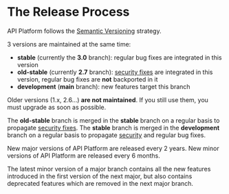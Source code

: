 # The Release Process

API Platform follows the [Semantic Versioning](https://semver.org) strategy.

3 versions are maintained at the same time:

-   **stable** (currently the **3.0** branch): regular bug fixes are integrated in this version
-   **old-stable** (currently **2.7** branch): [security fixes](security.md) are integrated in this version, regular bug fixes are **not** backported in it
-   **development** (**main** branch): new features target this branch

Older versions (1.x, 2.6...) **are not maintained**. If you still use them, you must upgrade as soon as possible.

The **old-stable** branch is merged in the **stable** branch on a regular basis to propagate [security fixes](security.md).
The **stable** branch is merged in the **development** branch on a regular basis to propagate [security](security.md) and regular bug fixes.

New major versions of API Platform are released every 2 years.
New minor versions of API Platform are released every 6 months.

The latest minor version of a major branch contains all the new features introduced in the first version of the next major, but also contains deprecated features which are removed in the next major branch.
